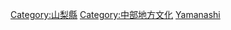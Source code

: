{{日本行政區劃分類導航|文化}}
{{Commonscat|Culture of Yamanashi prefecture}}

[[Category:山梨縣|Category:山梨縣]]
[[Category:中部地方文化|Category:中部地方文化]]
[[Category:日本各都道府縣文化|Yamanashi]]